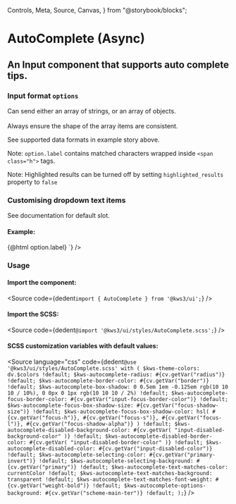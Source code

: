   Controls,
  Meta,
  Source,
  Canvas,
} from "@storybook/blocks";

<Version />

# AutoComplete (Async)
## An Input component that supports auto complete tips.

<Meta of={Stories} />
<Canvas />
<Controls />

<div className="notification is-primary is-light">
  <div className="columns">
    <div className="column">
      <h3>
        Input format <code>options</code>
      </h3>
      <p>
        Can send either an array of strings, or an array of objects.<br></br>Always
        ensure the shape of the array items are consistent.
      </p>
     <p>See supported data formats in example story above.</p>
      <p>Note: <code>option.label</code> contains matched characters wrapped inside <code>&lt;span class="h"&gt;</code> tags. </p>
      <p>Note: Highlighted results can be turned off by setting <code>highlighted_results</code> property to <code>false</code></p>
    </div>
    <div className="column">
      <h3>Customising dropdown text items</h3>
      <p>See documentation for default slot.</p>
      <h4>Example:</h4>
      <Source
        language="jsx"
        code={dedent`<AutoComplete
      ...other_options
      let:option>
      <span class="has-text-danger">
        {@html option.label}
      </span>
    </AutoComplete>`}
      />
    </div>
  </div>
</div>

### Usage

#### Import the component:

<Source
  code={dedent`import { AutoComplete } from '@kws3/ui';`}
/>

#### Import the SCSS:

<Source
  code={dedent`@import '@kws3/ui/styles/AutoComplete.scss';`}
/>

#### SCSS customization variables with default values:

<Source
  language="css"
  code={dedent`
      @use '@kws3/ui/styles/AutoComplete.scss' with (
        $kws-theme-colors: dv.$colors !default;
        $kws-autocomplete-radius: #{cv.getVar("radius")} !default;
        $kws-autocomplete-border-color: #{cv.getVar("border")} !default;
        $kws-autocomplete-box-shadow:
          0 0.5em 1em -0.125em rgb(10 10 10 / 10%),
          0 0px 0 1px rgb(10 10 10 / 2%) !default;
        $kws-autocomplete-focus-border-color: #{cv.getVar("input-focus-border-color")} !default;
        $kws-autocomplete-focus-box-shadow-size: #{cv.getVar("focus-shadow-size")} !default;
        $kws-autocomplete-focus-box-shadow-color: hsl(
          #{cv.getVar("focus-h")},
          #{cv.getVar("focus-s")},
          #{cv.getVar("focus-l")},
          #{cv.getVar("focus-shadow-alpha")}
        ) !default;
        $kws-autocomplete-disabled-background-color: #{cv.getVar(
            "input-disabled-background-color"
          )} !default;
        $kws-autocomplete-disabled-border-color: #{cv.getVar(
            "input-disabled-border-color"
          )} !default;
        $kws-autocomplete-disabled-color: #{cv.getVar("input-disabled-color")} !default;
        $kws-autocomplete-selecting-color: #{cv.getVar("primary-invert")} !default;
        $kws-autocomplete-selecting-background: #{cv.getVar("primary")} !default;
        $kws-autocomplete-text-matches-color: currentColor !default;
        $kws-autocomplete-text-matches-background: transparent !default;
        $kws-autocomplete-text-matches-font-weight: #{cv.getVar("weight-bold")} !default;
        $kws-autocomplete-options-background: #{cv.getVar("scheme-main-ter")} !default;
      );
    `}
/>
